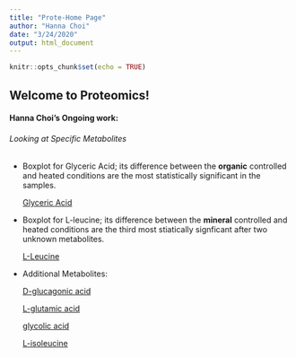 ```yaml
---
title: "Prote-Home Page"
author: "Hanna Choi"
date: "3/24/2020"
output: html_document
---
```


```r
knitr::opts_chunk$set(echo = TRUE)
```

## Welcome to Proteomics!
  
  
#### Hanna Choi's Ongoing work:  

###### Looking at Specific Metabolites
* Boxplot for Glyceric Acid; its difference between the **organic** controlled and heated conditions are the most statistically significant in the samples.

  [Glyceric Acid](Metabolites_Boxplots/boxplot_glyceric_acid.html)
  
* Boxplot for L-leucine; its difference between the **mineral** controlled and heated conditions are the third most stiatically signficant after two unknown metabolites.

  [L-Leucine](Metabolites_Boxplots/boxplot_L_leucine.html)
  
* Additional Metabolites:
 
  [D-glucagonic acid](Metabolites_Boxplots/boxplot_D_glucagonic.html)
 
  [L-glutamic acid](Metabolites_Boxplots/boxplot_L_glutamic_acid.html)
 
  [glycolic acid](Metabolites_Boxplots/boxplot_glycolic_acid.html)
 
  [L-isoleucine](Metabolites_Boxplots/boxplot_L_isoleucine.html)
  

